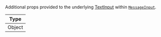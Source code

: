 Additional props provided to the underlying [TextInput](https://reactnative.dev/docs/textinput#props) within [`MessageInput`](../../../ui-components/message_input.mdx).

| Type   |
| ------ |
| Object |
